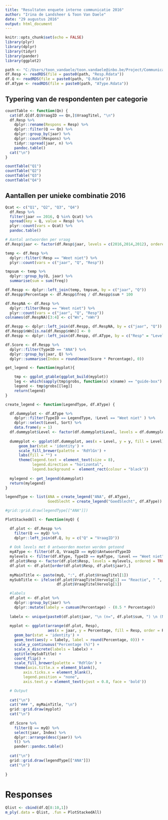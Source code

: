 ```yaml
---
title: "Resultaten enquete interne communicatie 2016"
author: "Irina de Landsheer & Toon Van Daele"
date: "29 augustus 2016"
output: html_document
---
```


```r
knitr::opts_chunk$set(echo = FALSE)
library(plyr)
library(dplyr)
library(tidyr)
library(pander)
library(ggplot2)
```

```r
path <- "C:/Users/toon_vandaele/toon.vandaele@inbo.be/Project/CommunicatieEnquete_analyse/data/"
df.Resp <- readRDS(file = paste0(path, "Resp.Rdata"))
df.Q <- readRDS(file = paste0(path, "Q.Rdata"))
df.AType <- readRDS(file = paste0(path, "AType.Rdata"))
```

## Typering van de respondenten per categorie

```r
countTable <- function(Qn) { 
  cat(df.Q[df.Q$VraagID == Qn,]$VraagTitel, "\n")
  df.Resp %>%
    dplyr::rename(Respons = Resp) %>%
    dplyr::filter(Q == Qn) %>%
    dplyr::group_by(jaar) %>%
    dplyr::count(Respons) %>%
    tidyr::spread(jaar, n) %>%
    pandoc.table()
  cat("\n")
}

countTable("Q1")
countTable("Q2")
countTable("Q3")
countTable("Q4")
```

## Aantallen per unieke combinatie 2016

```r
Qcat <- c("Q1", "Q2", "Q3", "Q4")
  df.Resp %>% 
  filter(jaar == 2016, Q %in% Qcat) %>%
  spread(key = Q, value = Resp) %>%
  plyr::count(vars = Qcat) %>%
  pandoc.table()  
```

```r
# Aantal antwoorden per vraag
df.Resp$jaar <- factor(df.Resp$jaar, levels = c(2016,2014,2012), ordered = TRUE)

temp <- df.Resp %>%
  dplyr::filter(!Resp == "Weet niet") %>%
  plyr::count(vars = c("jaar", "Q", "Resp"))

tmpsum <- temp %>%
  dplyr::group_by(Q, jaar) %>%
  summarise(sum = sum(freq))

df.Respp <- dplyr::left_join(temp, tmpsum, by = c("jaar", "Q"))
df.Respp$Percentage <- df.Respp$freq / df.Respp$sum * 100

df.RespNA <- df.Resp %>%
  dplyr::filter(Resp == "Weet niet") %>%
  plyr::count(vars = c("jaar", "Q", "Resp"))
colnames(df.RespNA)[3:4] <- c("Wn", "nWn")

df.Respp <- dplyr::left_join(df.Respp, df.RespNA, by = c("jaar", "Q"))
df.Respp$nWn[is.na(df.Respp$nWn)] <- 0
df.Respp <- dplyr::left_join(df.Respp, df.AType, by = c("Resp" = "Level"))
```

```r
df.Score <- df.Respp %>%
  dplyr::filter(TypeID == "ANA") %>%
  dplyr::group_by(jaar, Q) %>%
  dplyr::summarise(Index = round(mean(Score * Percentage), 0))
```

```r
get_legend <- function(myplot){

    tmp <- ggplot_gtable(ggplot_build(myplot))
    leg <- which(sapply(tmp$grobs, function(x) x$name) == "guide-box")
    legend <- tmp$grobs[[leg]]
    return(legend)
}

create_legend <- function(LegendType, df.AType) {

  df.dummyplot <- df.AType %>%
    dplyr::filter(TypeID == LegendType, !Level == "Weet niet" ) %>%
    dplyr::select(Level, Sort) %>%
    data.frame(y = 1)
  df.dummyplot$Level <- factor(df.dummyplot$Level, levels = df.dummyplot$Level[order(df.dummyplot$Sort)])
    
  dummyplot <- ggplot(df.dummyplot, aes(x = Level, y = y, fill = Level)) +
      geom_bar(stat = 'identity') +
      scale_fill_brewer(palette = 'RdYlGn') +
      labs(fill = "") +
      theme(legend.text = element_text(size = 8),
            legend.direction = "horizontal",
            legend.background =  element_rect(colour = "black"))
  
  mylegend <- get_legend(dummyplot)
  return(mylegend)
}

legendType <- list(ANA = create_legend("ANA", df.AType),
                   GoedSlecht = create_legend("GoedSlecht", df.AType))

#grid::grid.draw(legendType[["ANA"]])
```

```r
PlotStackedAll <- function(myQ) {

  df.plot <- df.Respp %>%
    filter(Q == myQ) %>%
    dplyr::left_join(df.Q, by = c("Q" = "VraagID"))
  
  # Ook levels met 0 antwoorden moeten worden getoond
  myAType <- filter(df.Q, VraagID == myQ)$AntwoordTypeID
  mylevels <- filter(df.AType, TypeID == myAType, !Level == "Weet niet")$Level
  df.plot$Resp <- factor(df.plot$Resp, levels = mylevels, ordered = TRUE)
  df.plot <- df.plot[order(df.plot$Resp, df.plot$jaar),]
    
  myMainTitle <- paste(myQ, ":", df.plot$VraagTitel[1])
  mySubTitle <- ifelse(df.plot$VraagTitelVervolg[1] == "Reactie", " ",
                       df.plot$VraagTitelVervolg[1])

  #labels
  df.plot <- df.plot %>%
    dplyr::group_by(jaar) %>%
    dplyr::mutate(labely = cumsum(Percentage) - (0.5 * Percentage))
  
  labelx <- unique(paste0(df.plot$jaar, "\n (n=", df.plot$sum, ") \n (NA=", df.plot$nWn))
  
  myplot <- ggplot(arrange(df.plot, Resp),
                   aes(x = jaar, y = Percentage, fill = Resp, order = Resp)) + 
    geom_bar(stat = 'identity') +
    geom_text(aes(y = labely, label = round(Percentage, 0))) +
    scale_y_continuous("Percentage (%)") +
    scale_x_discrete(labels = labelx) +
    ggtitle(mySubTitle) +
    coord_flip() + 
    scale_fill_brewer(palette = 'RdYlGn') +
    theme(axis.title.x = element_blank(),
        axis.ticks.x = element_blank(),
        legend.position = "none",
        axis.text.y = element_text(vjust = 0.8, face = 'bold'))

  # Output
  
  cat("\n")
  cat("### ", myMainTitle, "\n")
  grid::grid.draw(myplot)
  cat("\n")
 
  df.Score %>%
    filter(Q == myQ) %>%
    select(jaar, Index) %>%
    dplyr::arrange(desc(jaar)) %>%
    t() %>%
    pander::pandoc.table()
 
  cat("\n")
  grid::grid.draw(legendType[["ANA"]])
  cat("\n")
  
}
```

# Responses

```r
Qlist <- cbind(df.Q[8:10,1])
m_ply(.data = Qlist, .fun = PlotStackedAll)
```
